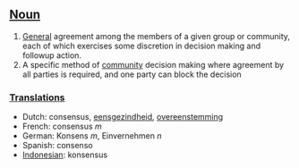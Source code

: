 ==[[Noun]]==

# [[General]] agreement among the members of a given group or community, each of which exercises some discretion in decision making and followup action.
# A specific method of [[community]] decision making where agreement by all parties is required, and one party can block the decision


===[[Translation]]s===
*Dutch: consensus, [[eensgezindheid]], [[overeenstemming]]
*French: consensus ''m''
*German: Konsens ''m'', Einvernehmen ''n''
*Spanish: consenso
*[[Indonesian]]: konsensus